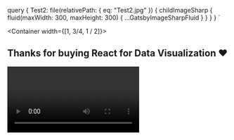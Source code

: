 
  query {
    Test2: file(relativePath: { eq: "Test2.jpg" }) {
      childImageSharp {
        fluid(maxWidth: 300, maxHeight: 300) {
          ...GatsbyImageSharpFluid
        }
      }
    }
  }
`

<Container width={[1, 3/4, 1 / 2]}>

## Thanks for buying React for Data Visualization <span role="img" aria-label="heart">❤️</span>

<Video id="-t27yOeVEik"/>

Hey thanks again for buying React for Data Visualization. I really appreciate it and I hope it helps you on your journey.

Wanna help me make React for Data Visualization even better?
                
Suggest a chapter I should add?

Answer 2 quick questions below. Only takes a minute and makes a huge difference. Plus you're gonna be one of my favorite humans.

<TypeformLink url="https://swizecteller.typeform.com/to/gzZ4up" />

PS: I will reach out in a few days to schedule your 30min consultation. Can't wait to see what you're working on :)

<Testimonial
    quote="Great read with solid foundations to get you started crawling with react and up to a sprint!"
    image={props.data.Test2.childImageSharp.fluid.src}
    name="MΛHDI"
    company="Creator of Gyroscope"
/>

</Container>